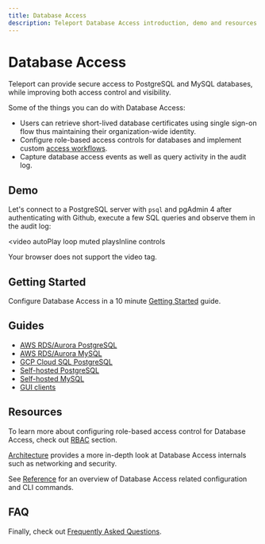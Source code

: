 ```yaml
---
title: Database Access
description: Teleport Database Access introduction, demo and resources
---
```


# Database Access

Teleport can provide secure access to PostgreSQL and MySQL databases, while
improving both access control and visibility.

Some of the things you can do with Database Access:

- Users can retrieve short-lived database certificates using single sign-on
  flow thus maintaining their organization-wide identity.
- Configure role-based access controls for databases and implement custom
  [access workflows](../enterprise/workflow/index.mdx).
- Capture database access events as well as query activity in the audit log.

## Demo

Let's connect to a PostgreSQL server with `psql` and pgAdmin 4 after authenticating
with Github, execute a few SQL queries and observe them in the audit log:

<video
  autoPlay
  loop
  muted
  playsInline
  controls
>
  <source
    src="https://goteleport.com/teleport/videos/database-access-preview/dbaccessdemo.mp4"
    type="video/mp4"
  />

  <source
    src="https://goteleport.com/teleport/videos/database-access-preview/dbaccessdemo.webm"
    type="video/webm"
  />

  Your browser does not support the video tag.
</video>

## Getting Started

Configure Database Access in a 10 minute [Getting Started](./getting-started.mdx)
guide.

## Guides

- [AWS RDS/Aurora PostgreSQL](./guides/postgres-aws.mdx)
- [AWS RDS/Aurora MySQL](./guides/mysql-aws.mdx)
- [GCP Cloud SQL PostgreSQL](./guides/postgres-cloudsql.mdx)
- [Self-hosted PostgreSQL](./guides/postgres-self-hosted.mdx)
- [Self-hosted MySQL](./guides/mysql-self-hosted.mdx)
- [GUI clients](./guides/gui-clients.mdx)

## Resources

To learn more about configuring role-based access control for Database Access,
check out [RBAC](./rbac.mdx) section.

[Architecture](./architecture.mdx) provides a more in-depth
look at Database Access internals such as networking and security.

See [Reference](./reference.mdx) for an overview of
Database Access related configuration and CLI commands.

## FAQ

Finally, check out [Frequently Asked Questions](./faq.mdx).

